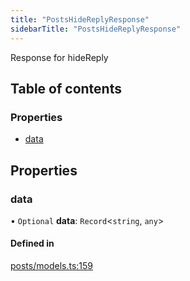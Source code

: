 ```yaml
---
title: "PostsHideReplyResponse"
sidebarTitle: "PostsHideReplyResponse"
---
```


Response for hideReply

## Table of contents

### Properties

- [data](/xdks/typescript/reference/interfaces/PostsHideReplyResponse#data)

## Properties

### data

• `Optional` **data**: `Record`\<`string`, `any`\>

#### Defined in

[posts/models.ts:159](https://github.com/xdevplatform/xdk/blob/298ca9350d035e40e7c8ee0753c50052819a41e2/xdk/typescript/src/posts/models.ts#L159)
